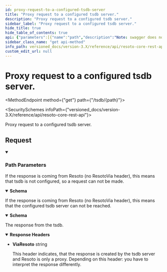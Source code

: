 ```yaml
---
id: proxy-request-to-a-configured-tsdb-server
title: "Proxy request to a configured tsdb server."
description: "Proxy request to a configured tsdb server."
sidebar_label: "Proxy request to a configured tsdb server."
hide_title: true
hide_table_of_contents: true
api: {"parameters":[{"name":"path","description":"Note: swagger does not allow to define a nested path with slashes.","in":"path","required":true,"schema":{"type":"string","example":"api/v1/metadata"}}],"tags":["tsdb"],"responses":{"404":{"description":"If the response is coming from Resoto (no ResotoVia header), this means that tsdb is not configured, so a request can not be made.","content":{"text/plain":{"schema":{"type":"string","example":"404: No tsdb defined. No tsdb defined. Adjust resoto.core configuration."}}}},"502":{"description":"If the response is coming from Resoto (no ResotoVia header), this means that the configured tsdb server can not be reached.","content":{"text/plain":{"schema":{"type":"string","example":"502. tsdb server is not reachable"}}}},"default":{"headers":{"ViaResoto":{"description":"This header indicates, that the response is created by the tsdb server and Resoto is only a proxy.\nDepending on this header: you have to interpret the response differently.\n","schema":{"type":"string","example":"1.1 node1"}}},"description":"The response from the tsdb."}},"description":"Proxy request to a configured tsdb server.","method":"get","path":"/tsdb/{path}","servers":[{"url":"https://{host}:{port}","variables":{"host":{"default":"localhost"},"port":{"default":"8900"}}}],"info":{"title":"Resoto Core REST API","version":"V1"},"postman":{"name":"Proxy request to a configured tsdb server.","description":{"type":"text/plain"},"url":{"path":["tsdb",":path"],"host":["{{baseUrl}}"],"query":[],"variable":[{"disabled":false,"description":{"content":"(Required) Note: swagger does not allow to define a nested path with slashes.","type":"text/plain"},"type":"any","value":"","key":"path"}]},"header":[{"key":"Accept","value":"text/plain"}],"method":"GET"}}
sidebar_class_name: "get api-method"
info_path: versioned_docs/version-3.X/reference/api/resoto-core-rest-api
custom_edit_url: null
---
```



<h1 className={"openapi__heading"}>Proxy request to a configured tsdb server.</h1>

<MethodEndpoint method={"get"} path={"/tsdb/{path}"}></MethodEndpoint>

<SecuritySchemes infoPath={"versioned_docs/version-3.X/reference/api/resoto-core-rest-api"}></SecuritySchemes>

Proxy request to a configured tsdb server.

## Request

<details style={{"marginBottom":"1rem"}} className={"openapi-markdown__details"} data-collapsed={false} open={true}><summary style={{}}><h3 className={"openapi-markdown__details-summary-header-params"}>Path Parameters</h3></summary><div><ul><ParamsItem className={"paramsItem"} param={{"name":"path","description":"Note: swagger does not allow to define a nested path with slashes.","in":"path","required":true,"schema":{"type":"string","example":"api/v1/metadata"}}}></ParamsItem></ul></div></details><div><div><ApiTabs><TabItem label={"404"} value={"404"}><div>

If the response is coming from Resoto (no ResotoVia header), this means that tsdb is not configured, so a request can not be made.

</div><div><MimeTabs className={"openapi-tabs__mime"} schemaType={"response"}><TabItem label={"text/plain"} value={"text/plain"}><SchemaTabs className={"openapi-tabs__schema"}><TabItem label={"Schema"} value={"Schema"}><details style={{}} className={"openapi-markdown__details response"} data-collapsed={false} open={true}><summary style={{}} className={"openapi-markdown__details-summary-response"}><strong>Schema</strong></summary><div style={{"textAlign":"left","marginLeft":"1rem"}}></div><ul style={{"marginLeft":"1rem"}}><SchemaItem collapsible={false} name={"string"} required={false} schemaName={undefined} qualifierMessage={undefined} schema={{"type":"string","example":"404: No tsdb defined. No tsdb defined. Adjust resoto.core configuration."}}></SchemaItem></ul></details></TabItem></SchemaTabs></TabItem></MimeTabs></div></TabItem><TabItem label={"502"} value={"502"}><div>

If the response is coming from Resoto (no ResotoVia header), this means that the configured tsdb server can not be reached.

</div><div><MimeTabs className={"openapi-tabs__mime"} schemaType={"response"}><TabItem label={"text/plain"} value={"text/plain"}><SchemaTabs className={"openapi-tabs__schema"}><TabItem label={"Schema"} value={"Schema"}><details style={{}} className={"openapi-markdown__details response"} data-collapsed={false} open={true}><summary style={{}} className={"openapi-markdown__details-summary-response"}><strong>Schema</strong></summary><div style={{"textAlign":"left","marginLeft":"1rem"}}></div><ul style={{"marginLeft":"1rem"}}><SchemaItem collapsible={false} name={"string"} required={false} schemaName={undefined} qualifierMessage={undefined} schema={{"type":"string","example":"502. tsdb server is not reachable"}}></SchemaItem></ul></details></TabItem></SchemaTabs></TabItem></MimeTabs></div></TabItem><TabItem label={"default"} value={"default"}><div>

The response from the tsdb.

</div><details style={{"textAlign":"left","marginBottom":"1rem"}} className={"openapi-markdown__details"} data-collaposed={true} open={false}><summary style={{}}><strong>Response Headers</strong></summary><ul style={{"marginLeft":"1rem"}}><li className={"schemaItem"}><summary style={{}}><strong>ViaResoto</strong><span style={{"opacity":"0.6"}}> string</span></summary><div><div style={{"marginTop":".5rem","marginBottom":".5rem"}}>

This header indicates, that the response is created by the tsdb server and Resoto is only a proxy. Depending on this header: you have to interpret the response differently.

</div></div></li></ul></details><div></div></TabItem></ApiTabs></div></div>
